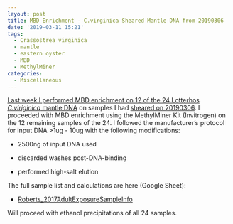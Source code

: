 ```yaml
---
layout: post
title: MBD Enrichment - C.virginica Sheared Mantle DNA from 20190306
date: '2019-03-11 15:21'
tags:
  - Crassostrea virginica
  - mantle
  - eastern oyster
  - MBD
  - MethylMiner
categories:
  - Miscellaneous
---
```

[Last week I performed MBD enrichment on 12 of the 24 Lotterhos _C.viriginica_ mantle DNA](https://robertslab.github.io/sams-notebook/2019/03/07/MBD-Enrichment-C.virginica-Sheared-Mantle-DNA-from-20190306.html) on samples I had [sheared on 20190306](https://robertslab.github.io/sams-notebook/2019/03/06/DNA-Shearing-and-Bioanalyzer-Lotterhos-C.virginica-Mantle-gDNA-from-2018114.html). I proceeded with MBD enrichment using the MethylMiner Kit (Invitrogen) on the 12 remaining samples of the 24. I followed the manufacturer's protocol for input DNA >1ug - 10ug with the following modifications:

- 2500ng of input DNA used

- discarded washes post-DNA-binding

- performed high-salt elution

The full sample list and calculations are here (Google Sheet):

- [Roberts_2017AdultExposureSampleInfo](https://docs.google.com/spreadsheets/d/1cDLmp6jKf37gnPTwHDR07dNt-t3_jzGE2TC2afagouM/edit?usp=sharing)


Will proceed with ethanol precipitations of all 24 samples.

